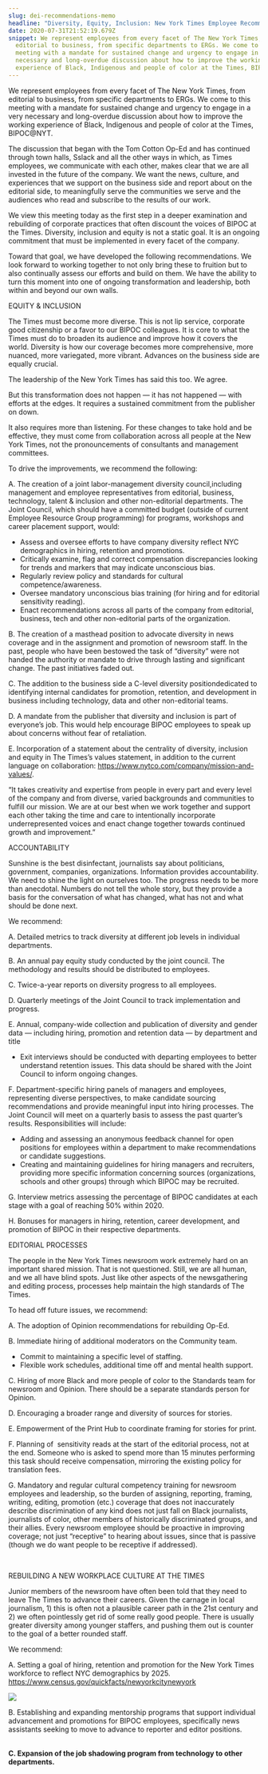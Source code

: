 ```yaml
---
slug: dei-recommendations-memo
headline: "Diversity, Equity, Inclusion: New York Times Employee Recommendation Memo"
date: 2020-07-31T21:52:19.679Z
snippet: We represent employees from every facet of The New York Times, from
  editorial to business, from specific departments to ERGs. We come to this
  meeting with a mandate for sustained change and urgency to engage in a very
  necessary and long-overdue discussion about how to improve the working
  experience of Black, Indigenous and people of color at the Times, BIPOC@NYT.
---
```

We represent employees from every facet of The New York Times, from editorial to business, from specific departments to ERGs. We come to this meeting with a mandate for sustained change and urgency to engage in a very necessary and long-overdue discussion about how to improve the working experience of Black, Indigenous and people of color at the Times, BIPOC@NYT.



The discussion that began with the Tom Cotton Op-Ed and has continued through town halls, Sslack and all the other ways in which, as Times employees, we communicate with each other, makes clear that we are all invested in the future of the company. We want the news, culture, and experiences that we support on the business side and report about on the editorial side, to meaningfully serve the communities we serve and the audiences who read and subscribe to the results of our work.



We view this meeting today as the first step in a deeper examination and rebuilding of corporate practices that often discount the voices of BIPOC at the Times. Diversity, inclusion and equity is not a static goal. It is an ongoing commitment that must be implemented in every facet of the company.



Toward that goal, we have developed the following recommendations. We look forward to working together to not only bring these to fruition but to also continually assess our efforts and build on them. We have the ability to turn this moment into one of ongoing transformation and leadership, both within and beyond our own walls.



EQUITY & INCLUSION

The Times must become more diverse. This is not lip service, corporate good citizenship or a favor to our BIPOC colleagues. It is core to what the Times must do to broaden its audience and improve how it covers the world. Diversity is how our coverage becomes more comprehensive, more nuanced, more variegated, more vibrant. Advances on the business side are equally crucial. 



The leadership of the New York Times has said this too. We agree. 



But this transformation does not happen — it has not happened — with efforts at the edges. It requires a sustained commitment from the publisher on down. 

It also requires more than listening. For these changes to take hold and be effective, they must come from collaboration across all people at the New York Times, not the pronouncements of consultants and management committees. 



To drive the improvements, we recommend the following: 



A. The creation of a joint labor-management diversity council​,​ including management and employee representatives from editorial, business, technology, talent & inclusion and other non-editorial departments. The Joint Council, which should have a committed budget (outside of current Employee Resource Group programming) for programs, workshops and career placement support, would: 

* Assess and oversee efforts to have company diversity reflect NYC demographics in hiring, retention and promotions.
* Critically examine, flag and correct compensation discrepancies looking for trends and markers that may indicate unconscious bias.
* Regularly review policy and standards for cultural\
  competence/awareness.
* Oversee mandatory unconscious bias training (for hiring and for editorial sensitivity reading).
* Enact recommendations across all parts of the company from editorial, business, tech and other non-editorial parts of the organization.



B. The creation of a masthead position to advocate diversity​ in news coverage and in the assignment and promotion of newsroom staff. In the past, people who have been bestowed the task of “diversity” were not handed the authority or mandate to drive through lasting and significant change. The past initiatives faded out.



C. The addition to the business side a C-level diversity position​ dedicated to identifying internal candidates for promotion, retention, and development in business including technology, data and other non-editorial teams. 



D. A mandate from the publisher​ that diversity and inclusion is part of everyone’s job. This would help encourage BIPOC employees ​to speak up about concerns without fear of retaliation. 



E. Incorporation of a statement about the centrality of diversity, inclusion and equity​ in The Times’s values statement, in addition to the current language on collaboration: <https://www.nytco.com/company/mission-and-values/>​.

“It takes creativity and expertise from people in every part and every level of the company and from diverse, varied backgrounds and communities to fulfill our mission. We are at our best when we work together and support each other taking the time and care to intentionally incorporate underrepresented voices and enact change together towards continued growth and improvement.”



ACCOUNTABILITY

Sunshine is the best disinfectant, journalists say about politicians, government, companies, organizations. Information provides accountability. We need to shine the light on ourselves too. The progress needs to be more than anecdotal. Numbers do not tell the whole story, but they provide a basis for the conversation of what has changed, what has not and what should be done next.



We recommend: 



A. Detailed metrics​ to track diversity at different job levels in individual departments.



B. An annual pay equity study​ conducted by the joint council. The methodology and results should be distributed to employees.



C. Twice-a-year reports on diversity progres​s​ to all employees. 



D. Quarterly meetings of the Joint Council​ to track implementation and progress.



E. Annual, company-wide collection and publication of diversity and gender data — including hiring, promotion and retention data — by department and title

* Exit interviews should be conducted with departing employees to better understand retention issues. This data should be shared with the Joint Council to inform ongoing changes.

F. Department-specific hiring panels​ of managers and employees, representing diverse perspectives, to make candidate sourcing recommendations and provide meaningful input into hiring processes. The Joint Council will meet on a quarterly basis to assess the past quarter’s results. Responsibilities will include:

* Adding and assessing an anonymous feedback channel for open positions for employees within a department to make recommendations or candidate suggestions.
* Creating and maintaining guidelines for hiring managers and recruiters, providing more specific information concerning sources (organizations, schools and other groups) through which BIPOC may be recruited.

G. Interview metrics​ assessing the percentage of BIPOC candidates at each stage with a goal of reaching 50% within 2020. 



H. Bonuses for managers​ in hiring, retention, career development, and promotion of BIPOC in their respective departments.



EDITORIAL PROCESSES 

The people in the New York Times newsroom work extremely hard on an important shared mission. That is not questioned. Still, we are all human, and we all have blind spots. Just like other aspects of the newsgathering and editing process, processes help maintain the high standards of The Times.

To​ ​head off future issues, we recommend:



A. The adoption of ​Opinion recommendations​ for rebuilding Op-Ed. 



B. Immediate hiring of additional moderators​ on the Community team.

* Commit to maintaining a specific level of staffing.
* Flexible work schedules, additional time off and mental health support.

C. Hiring of more Black and more people of color to the Standards team​ for newsroom and Opinion. There should be a separate standards person for Opinion. 



D. Encouraging a broader range and diversity of sources​ for stories. 



E. Empowerment of the Print Hub​ to coordinate framing for stories for print. 



F. Planning of  sensitivity reads​ at the start of the editorial process, not at the end. Someone who is asked to spend more than 15 minutes performing this task should receive compensation, mirroring the existing policy for translation fees. 



G. Mandatory and regular cultural competency training​ for newsroom employees and leadership, so the burden of assigning, reporting, framing, writing, editing, promotion (etc.) coverage that does not inaccurately describe discrimination of any kind does not just fall on Black journalists, journalists of color, other members of historically discriminated groups, and their allies. Every newsroom employee should be proactive in improving coverage; not just “receptive” to hearing about issues, since that is passive (though we do want people to be receptive if addressed).

 

REBUILDING A NEW WORKPLACE CULTURE AT THE TIMES 

Junior members of the newsroom have often been told that they need to leave The Times to advance their careers. Given the carnage in local journalism, 1) this is often not a plausible career path in the 21st century and 2) we often pointlessly get rid of some really good people. There is usually greater diversity among younger staffers, and pushing them out is counter to the goal of a better rounded staff.



We recommend:



A. Setting a goal of hiring, retention and promotion​ for the New York Times workforce to reflect NYC demographics by 2025.  ​<https://www.census.gov/quickfacts/newyorkcitynewyork>



![](https://lh5.googleusercontent.com/jzjkKebSZcWM3yI7vrfMMGBf-8fO5fKZ4swH5Eue8NyeLnh0iKK9HmNqjtMTig0_vDvMmXwuovrlXOzoe48IkbXpwIPX4RyzsbsUrVYW2mdnMN4ypKD01NHP-7txCO6hO5oUZKpR)



B. Establishing and expanding mentorship programs​ that support individual advancement and promotions for BIPOC employees, specifically news assistants seeking to move to advance to reporter and editor positions.

**\
C. Expansion of the job shadowing program​ from technology to other departments.**